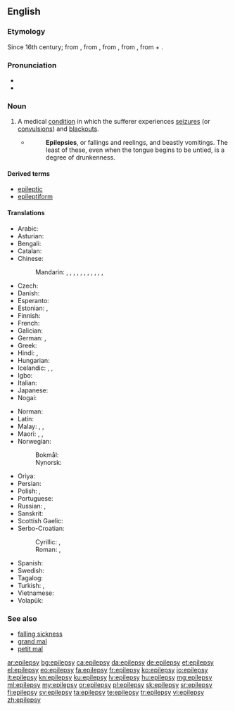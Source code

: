 ==English==
{{wikipedia}}

===Etymology===
Since 16th century; from {{etyl|fro|en}} {{m|fro|epilepsie}}, from {{etyl|la|en}} {{m|la|epilēpsia}}, from {{etyl|grc|en}} {{m|grc|ἐπιληψία}}, from {{m|grc|ἐπιλαμβάνω||I seize}}, from {{m|grc|ἐπί||upon}} + {{m|grc|λαμβάνω||I take}}.

===Pronunciation===
* {{IPA|/ˈɛpɪlɛpsi/|lang=en}}
* {{hyphenation|ep|i|lep|sy|lang=en}}

===Noun===
{{en-noun|~|epilepsies}}

# {{label|en|pathology}} A medical [[condition]] in which the sufferer experiences [[seizure]]s (or [[convulsion]]s) and [[blackout]]s.
#* {{w|Jeremy Taylor}}
#*: '''Epilepsies''', or fallings and reelings, and beastly vomitings. The least of these, even when the tongue begins to be untied, is a degree of drunkenness.

====Derived terms====
* [[epileptic]]
* [[epileptiform]]

====Translations====
{{trans-top|medical condition}}
* Arabic: {{t|ar|صَرْع|m}}
* Asturian: {{t|ast|epilepsia|f}}
* Bengali: {{t|bn|মৃগীরোগ}}
* Catalan: {{t+|ca|epilèpsia|f}}
* Chinese:
*: Mandarin: {{t|cmn|羊癲瘋|sc=Hani}}, {{t|cmn|羊癫疯|tr=yángdiānfēng|sc=Hani}}, {{t|cmn|癲癇|sc=Hani}}, {{t+|cmn|癫痫|tr=diānxián|sc=Hani}}, {{t|cmn|癲癇癥|sc=Hani}}, {{t|cmn|癫痫症|tr=diānxiánzhèng|sc=Hani}}, {{t|cmn|羊癇|sc=Hani}}, {{t|cmn|羊痫|tr=yángxián|sc=Hani}}, {{t|cmn|羊癇瘋|sc=Hani}}, {{t|cmn|羊痫疯|tr=yángxiánfēng|sc=Hani}}, {{t+|cmn|羊角風|sc=Hani}}, {{t+|cmn|羊角风|tr=yángjiǎofēng|sc=Hani}}
* Czech: {{t+|cs|epilepsie|f}}
* Danish: {{t|da|epilepsi|c}}
* Esperanto: {{t|eo|epilepsio}}
* Estonian: {{t+|et|epilepsia}}, {{t+|et|langetõbi}}
* Finnish: {{t+|fi|epilepsia}}
* French: {{t+|fr|épilepsie|f}}
* Galician: {{t|gl|epilepsia|f}}
* German: {{t+|de|Epilepsie|f}}, {{t|de|Fallsucht|f}}
* Greek: {{t+|el|επιληψία|f}}
* Hindi: {{t|hi|अपस्मार|tr=apasmār}}, {{t|hi|मिर्गी|tr=mirgī}}
* Hungarian: {{t+|hu|epilepszia}}
* Icelandic: {{t+|is|flogaveiki|f}}, {{t+|is|flog|n}}, {{t|is|niðurfallssýki|f}}
* Igbo: {{t|ig|ájụ̀}}
* Italian: {{t+|it|epilessia|f}}
* Japanese: {{t|ja|癲癇|tr=てんかん, tenkan}}
* Nogai: {{t|nog|талма|sc=Cyrl}}
{{trans-mid}}
* Norman: {{t|nrf|épilepsie|f}}
* Latin: {{t|la|epilēpsia|f}}
* Malay: {{t|ms|epilepsi}}, {{t|ms|gila babi}}, {{t|ms|sawan}}
* Maori: {{t|mi|hukihuki}}, {{t|mi|hūkiki}}, {{t|mi|mate hukihuki}}
* Norwegian:
*: Bokmål: {{t|no|epilepsi|m}}
*: Nynorsk: {{t|nn|epilepsi|m}}
* Oriya: {{t+|or|ଅପସ୍ମାର|sc=Orya}}
* Persian: {{t+|fa|صرع|tr=sar}}
* Polish: {{t+|pl|padaczka|f}}, {{t+|pl|epilepsja|f}}
* Portuguese: {{t+|pt|epilepsia|f}}
* Russian: {{t+|ru|эпиле́псия|f}}, {{t+|ru|паду́чая|f}} {{qualifier|obsolete}}
* Sanskrit: {{t|sa|अपस्मार|tr=apa-smāra}}
* Scottish Gaelic: {{t|gd|tuiteamas|m}}
* Serbo-Croatian:
*: Cyrillic: {{t|sh|епилепсија|f|sc=Cyrl}}, {{t|sh|падавица|f|sc=Cyrl}}
*: Roman: {{t+|sh|epilepsija|f}}, {{t+|sh|padavica|f}}
* Spanish: {{t+|es|epilepsia|f}}
* Swedish: {{t+|sv|epilepsi|c}}
* Tagalog: {{t|tl|kisay}}
* Turkish: {{t+|tr|sara}}, {{t+|tr|epilepsi}}
* Vietnamese: {{t|vi|động kinh}}
* Volapük: {{t+|vo|peiläp}}
{{trans-bottom}}

===See also===
* [[falling sickness]]
* [[grand mal]]
* [[petit mal]]

[[ar:epilepsy]]
[[bg:epilepsy]]
[[ca:epilepsy]]
[[da:epilepsy]]
[[de:epilepsy]]
[[et:epilepsy]]
[[el:epilepsy]]
[[eo:epilepsy]]
[[fa:epilepsy]]
[[fr:epilepsy]]
[[ko:epilepsy]]
[[io:epilepsy]]
[[it:epilepsy]]
[[kn:epilepsy]]
[[ku:epilepsy]]
[[lv:epilepsy]]
[[hu:epilepsy]]
[[mg:epilepsy]]
[[ml:epilepsy]]
[[my:epilepsy]]
[[or:epilepsy]]
[[pl:epilepsy]]
[[sk:epilepsy]]
[[sr:epilepsy]]
[[fi:epilepsy]]
[[sv:epilepsy]]
[[ta:epilepsy]]
[[te:epilepsy]]
[[tr:epilepsy]]
[[vi:epilepsy]]
[[zh:epilepsy]]